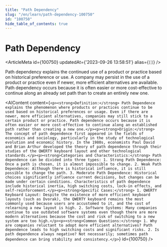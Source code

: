 ```yaml
---
title: "Path Dependency"
slug: "/en/learn/path-dependency-100750"
id: "100750"
hide_table_of_contents: true
---
```



# Path Dependency

<ArticleMeta id={100750} updatedAt={'2023-09-26 13:58:51'} alias={`[]`} />
<div className='border-solid border-b border-t-0 my-4 border-[var(--ifm-color-gray-300)]' />

Path dependency explains the continued use of a product or practice based on historical preference or use. A company may persist in the use of a product or practice even if newer, more efficient alternatives are available. Path dependency occurs because it is often easier or more cost-effective to continue along an already set path than to create an entirely new one.

<AIContent content={`<p><strong>Definition:</strong> Path Dependence explains the phenomenon where products or practices continue to be used based on historical preferences or usage. Even if there are newer, more efficient alternatives, companies may still stick to a certain product or practice. Path dependence occurs because it is often easier or more cost-effective to continue along an established path rather than creating a new one.</p><p><strong>Origin:</strong> The concept of path dependence first appeared in the fields of economics and sociology, particularly in the study of technological evolution and economic history. In the 1980s, economists Paul David and Brian Arthur developed the theory of path dependence through their studies of the QWERTY keyboard layout and other technological standards.</p><p><strong>Categories and Characteristics:</strong> Path dependence can be divided into three types: 1. Strong Path Dependence: Once a path is chosen, it is almost impossible to change. 2. Weak Path Dependence: Although there is historical influence, it is still possible to change the path. 3. Moderate Path Dependence: Historical choices significantly influence current decisions, but changes can be made under certain conditions. Characteristics of path dependence include historical inertia, high switching costs, lock-in effects, and self-reinforcement.</p><p><strong>Specific Cases:</strong> 1. QWERTY Keyboard Layout: Despite the existence of more efficient keyboard layouts (such as Dvorak), the QWERTY keyboard remains the most commonly used because users are accustomed to it, and the cost of relearning a new layout is high. 2. Software Systems: Many companies continue to use outdated software systems even though there are more modern alternatives because the cost and risk of switching to a new system are too high.</p><p><strong>Common Questions:</strong> 1. Why are companies reluctant to adopt more efficient alternatives? Path dependence leads to high switching costs and significant risks. 2. Is path dependence always negative? Not necessarily; sometimes path dependence can bring stability and consistency.</p>`} id={100750} />
